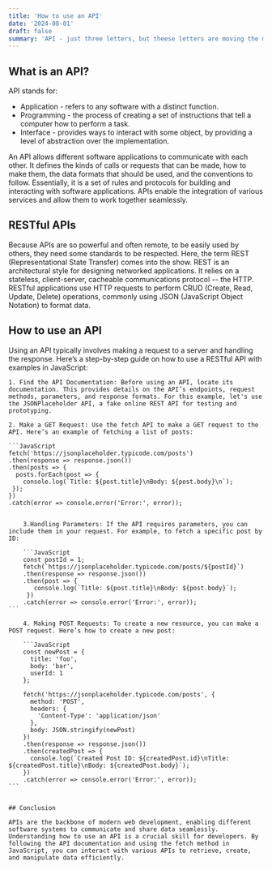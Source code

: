 ```yaml
---
title: 'How to use an API'
date: '2024-08-01'
draft: false
summary: 'API - just three letters, but theese letters are moving the modern days internet. In this article we will discuss what is an API and how to use it'
---
```


## What is an API?

API stands for:

- Application - refers to any software with a distinct function.
- Programming - the process of creating a set of instructions that tell a computer how to perform a task.
- Interface - provides ways to interact with some object, by providing a level of abstraction over the implementation.

An API allows different software applications to communicate with each other. It defines the kinds of calls or requests that can be made, how to make them, the data formats that should be used, and the conventions to follow. Essentially, it is a set of rules and protocols for building and interacting with software applications. APIs enable the integration of various services and allow them to work together seamlessly.

## RESTful APIs

Because APIs are so powerful and often remote, to be easily used by others, they need some standards to be respected. Here, the term REST (Representational State Transfer) comes into the show. REST is an architectural style for designing networked applications. It relies on a stateless, client-server, cacheable communications protocol -- the HTTP. RESTful applications use HTTP requests to perform CRUD (Create, Read, Update, Delete) operations, commonly using JSON (JavaScript Object Notation) to format data.

## How to use an API

Using an API typically involves making a request to a server and handling the response. Here’s a step-by-step guide on how to use a RESTful API with examples in JavaScript:

    1. Find the API Documentation: Before using an API, locate its documentation. This provides details on the API’s endpoints, request methods, parameters, and response formats. For this example, let's use the JSONPlaceholder API, a fake online REST API for testing and prototyping.

    2. Make a GET Request: Use the fetch API to make a GET request to the API. Here’s an example of fetching a list of posts:

    ```JavaScript
    fetch('https://jsonplaceholder.typicode.com/posts')
    .then(response => response.json())
    .then(posts => {
      posts.forEach(post => {
        console.log(`Title: ${post.title}\nBody: ${post.body}\n`);
     });
    })
    .catch(error => console.error('Error:', error));

````

    3.Handling Parameters: If the API requires parameters, you can include them in your request. For example, to fetch a specific post by ID:

    ```JavaScript
    const postId = 1;
    fetch(`https://jsonplaceholder.typicode.com/posts/${postId}`)
    .then(response => response.json())
    .then(post => {
       console.log(`Title: ${post.title}\nBody: ${post.body}`);
     })
    .catch(error => console.error('Error:', error));
```

    4. Making POST Requests: To create a new resource, you can make a POST request. Here’s how to create a new post:

    ```JavaScript
    const newPost = {
      title: 'foo',
      body: 'bar',
      userId: 1
    };

    fetch('https://jsonplaceholder.typicode.com/posts', {
      method: 'POST',
      headers: {
        'Content-Type': 'application/json'
      },
      body: JSON.stringify(newPost)
    })
    .then(response => response.json())
    .then(createdPost => {
      console.log(`Created Post ID: ${createdPost.id}\nTitle: ${createdPost.title}\nBody: ${createdPost.body}`);
    })
    .catch(error => console.error('Error:', error));
```


## Conclusion

APIs are the backbone of modern web development, enabling different software systems to communicate and share data seamlessly. Understanding how to use an API is a crucial skill for developers. By following the API documentation and using the fetch method in JavaScript, you can interact with various APIs to retrieve, create, and manipulate data efficiently.
````
